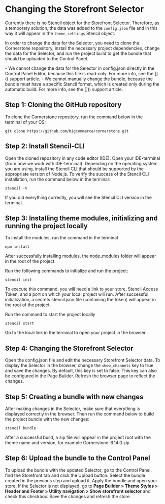 # Changing the Storefront Selector


Currently there is no Stencil object for the Storefront Selector. Therefore, as a temporary solution, the data was added to the `config.json` file and in this way it will appear in the `theme_settings` Stencil object.

In order to change the data for the Selector, you need to clone the Cornerstone repository, install the necessary project dependencies, change the data for the Selector, and run the project build to get the bundle that should be uploaded to the Control Panel.

<Callout type="info">
- We cannot change the data for the Selector in config.json directly in the Control Panel Editor, because this file is read-only. For more info, see the []() support article.
- We cannot manually change the bundle, because the bundle must have a specific Stencil format, which is created only during the automatic build. For more info, see the []() support article.
</Callout>

## Step 1: Cloning the GitHub repository
To clone the Cornerstone repository, run the command below in the terminal of your OS:

```
git clone https://github.com/bigcommerce/cornerstone.git
```

## Step 2: Install Stencil-CLI

Open the cloned repository in any code editor (IDE). Open your IDE-terminal (from now we work with IDE-terminal). Depending on the operating system you are using, install the Stencil CLI that should be supported by the appropriate version of Node.js.
To verify the success of the Stencil CLI installation, run the command below in the terminal:

```
stencil -V
```

If you did everything correctly, you will see the Stencil CLI version in the terminal.



## Step 3: Installing theme modules, initializing and running the project locally

To install the modules, run the command in the terminal

```
npm install
```

After successfully installing modules, the node_modules folder will appear in the root of the project. 

Run the following commands to initialize and run the project:

```
stencil init
```

To execute this command, you will need a link to your store, Stencil Access Token, and a port on which your local project will run. After successful initialization, a secrets.stencil.json file (containing the token) will appear in the root of the project.

Run the command to start the project locally

```
stencil start
```

Go to the local link in the terminal to open your project in the browser.


## Step 4: Changing the Storefront Selector

Open the config.json file and edit the necessary Storefront Selector data. To display the Selector in the browser, change the `show_channels` key to true and save the changes. By default, this key is set to false. This key can also be configured in the Page Builder. Refresh the browser page to reflect the changes.


## Step 5: Creating a bundle with new changes

After making changes in the Selector, make sure that everything is displayed correctly in the browser. Then run the command below to build the project bundle with the new changes:

```
stencil bundle
```

After a successful build, a zip file will appear in the project root with the theme name and version, for example Cornerstone-6.14.0.zip.


## Step 6: Upload the bundle to the Control Panel

To upload the bundle with the updated Selector, go to the Control Panel, find the Storefront tab and click the Upload button. Select the bundle created in the previous step and upload it.
Apply the bundle and open your store. If the Selector is not displayed, go to **Page Builder > Theme Styles > Header and Footer > Utility navigation > Show storefront selector** and check this checkbox. Save the changes and refresh the store.


